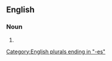 ==English==

===Noun===
{{head|en|noun form|head=[[green]] [[flash]]es}}

# {{plural of|en|green flash}}

[[Category:English plurals ending in "-es"]]